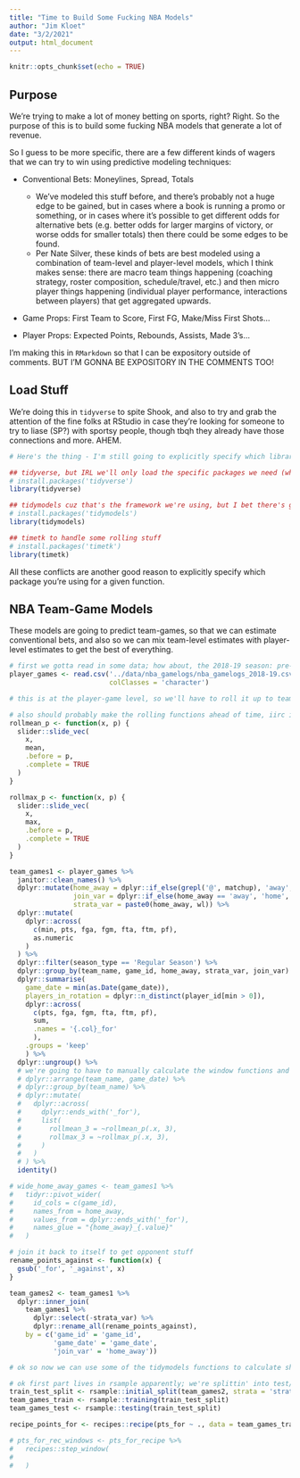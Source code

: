 ```yaml
---
title: "Time to Build Some Fucking NBA Models"
author: "Jim Kloet"
date: "3/2/2021"
output: html_document
---
```


```r
knitr::opts_chunk$set(echo = TRUE)
```

## Purpose

We're trying to make a lot of money betting on sports, right? Right. So the purpose of this is to build some fucking NBA models that generate a lot of revenue.

So I guess to be more specific, there are a few different kinds of wagers that we can try to win using predictive modeling techniques:

* Conventional Bets: Moneylines, Spread, Totals
  + We've modeled this stuff before, and there's probably not a huge edge to be gained, but in cases where a book is running a promo or something, or in cases where it's possible to get different odds for alternative bets (e.g. better odds for larger margins of victory, or worse odds for smaller totals) then there could be some edges to be found.
  + Per Nate Silver, these kinds of bets are best modeled using a combination of team-level and player-level models, which I think makes sense: there are macro team things happening (coaching strategy, roster composition, schedule/travel, etc.) and then micro player things happening (individual player performance, interactions between players) that get aggregated upwards.
  
* Game Props: First Team to Score, First FG, Make/Miss First Shots...

* Player Props: Expected Points, Rebounds, Assists, Made 3's...

I'm making this in `RMarkdown` so that I can be expository outside of comments. BUT I'M GONNA BE EXPOSITORY IN THE COMMENTS TOO!

## Load Stuff

We're doing this in `tidyverse` to spite Shook, and also to try and grab the attention of the fine folks at RStudio in case they're looking for someone to try to liase (SP?) with sportsy people, though tbqh they already have those connections and more. AHEM.

```r

# Here's the thing - I'm still going to explicitly specify which library non-base functions come from using the `::` operator; that'll make it a lot easier for me to packagize later. But I'm still loading the libraries here, if for no other reason, in case I forget where a function comes from.

## tidyverse, but IRL we'll only load the specific packages we need (which yes, dependencies, but c'mon we can manage a few dependencies)
# install.packages('tidyverse')
library(tidyverse)

## tidymodels cuz that's the framework we're using, but I bet there's gonna be a bunch of stuff we need to install...
# install.packages('tidymodels')
library(tidymodels)

## timetk to handle some rolling stuff
# install.packages('timetk')
library(timetk)

```

All these conflicts are another good reason to explicitly specify which package you're using for a given function.

## NBA Team-Game Models

These models are going to predict team-games, so that we can estimate conventional bets, and also so we can mix team-level estimates with player-level estimates to get the best of everything.

```r

# first we gotta read in some data; how about, the 2018-19 season: pre-pandemic! completed season! 
player_games <- read.csv('../data/nba_gamelogs/nba_gamelogs_2018-19.csv',
                         colClasses = 'character') 

# this is at the player-game level, so we'll have to roll it up to team-game, and tidy it up a bit to get opponent data and that sorta stuff

# also should probably make the rolling functions ahead of time, iirc it moves a lot faster that way
rollmean_p <- function(x, p) {
  slider::slide_vec(
    x,
    mean,
    .before = p,
    .complete = TRUE
  )
}

rollmax_p <- function(x, p) {
  slider::slide_vec(
    x,
    max,
    .before = p,
    .complete = TRUE
  )
}

team_games1 <- player_games %>%
  janitor::clean_names() %>%
  dplyr::mutate(home_away = dplyr::if_else(grepl('@', matchup), 'away', 'home'),
                join_var = dplyr::if_else(home_away == 'away', 'home', 'away'),
                strata_var = paste0(home_away, wl)) %>%
  dplyr::mutate(
    dplyr::across(
      c(min, pts, fga, fgm, fta, ftm, pf),
      as.numeric
    )
  ) %>%
  dplyr::filter(season_type == 'Regular Season') %>%
  dplyr::group_by(team_name, game_id, home_away, strata_var, join_var) %>%
  dplyr::summarise(
    game_date = min(as.Date(game_date)),
    players_in_rotation = dplyr::n_distinct(player_id[min > 0]),
    dplyr::across(
      c(pts, fga, fgm, fta, ftm, pf),
      sum,
      .names = '{.col}_for'
      ),
    .groups = 'keep'
    ) %>%
  dplyr::ungroup() %>%
  # we're going to have to manually calculate the window functions and aggregates and whatever, since we'll want to join this to itself later to get the opponent's stats and it's easier to do it now than later in some recipe or whatever
  # dplyr::arrange(team_name, game_date) %>%
  # dplyr::group_by(team_name) %>%
  # dplyr::mutate(
  #   dplyr::across(
  #     dplyr::ends_with('_for'),
  #     list(
  #       rollmean_3 = ~rollmean_p(.x, 3),
  #       rollmax_3 = ~rollmax_p(.x, 3),
  #     )
  #   )
  # ) %>%
  identity()

# wide_home_away_games <- team_games1 %>%
#   tidyr::pivot_wider(
#     id_cols = c(game_id),
#     names_from = home_away,
#     values_from = dplyr::ends_with('_for'),
#     names_glue = "{home_away}_{.value}"
#   )

# join it back to itself to get opponent stuff
rename_points_against <- function(x) {
  gsub('_for', '_against', x)
}

team_games2 <- team_games1 %>%
  dplyr::inner_join(
    team_games1 %>%
      dplyr::select(-strata_var) %>%
      dplyr::rename_all(rename_points_against),
    by = c('game_id' = 'game_id',
           'game_date' = 'game_date',
           'join_var' = 'home_away'))

# ok so now we can use some of the tidymodels functions to calculate shit like averages, back-to-backs, all that jazz...where does that live...

# ok first part lives in rsample apparently; we're splittin' into test/train here (can parameterize later beyond stratifying by home/away splits)
train_test_split <- rsample::initial_split(team_games2, strata = 'strata_var')
team_games_train <- rsample::training(train_test_split)
team_games_test <- rsample::testing(train_test_split)

recipe_points_for <- recipes::recipe(pts_for ~ ., data = team_games_train %>% dplyr::select(-strata_var))

# pts_for_rec_windows <- pts_for_recipe %>%
#   recipes::step_window(
#     
#   )

```

